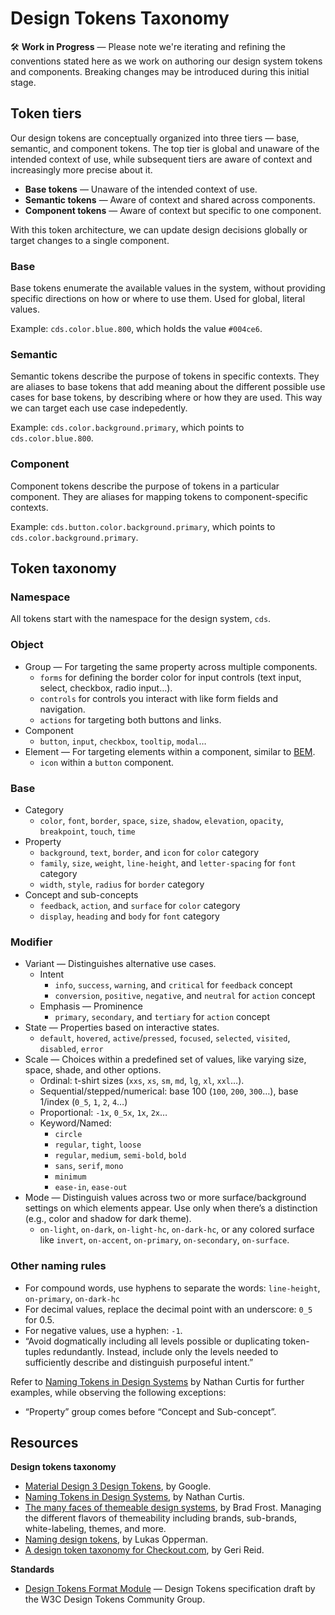 
<Meta title="Design Tokens Taxonomy" />

# Design Tokens Taxonomy

🛠 **Work in Progress** — Please note we're iterating and refining the conventions stated here as we work on authoring our design system tokens and components. Breaking changes may be introduced during this initial stage.

## Token tiers

Our design tokens are conceptually organized into three tiers — base, semantic, and component tokens. The top tier is global and unaware of the intended context of use, while subsequent tiers are aware of context and increasingly more precise about it.

- **Base tokens** — Unaware of the intended context of use.
- **Semantic tokens** — Aware of context and shared across components.
- **Component tokens** — Aware of context but specific to one component.

With this token architecture, we can update design decisions globally or target changes to a single component.

### Base

Base tokens enumerate the available values in the system, without providing specific directions on how or where to use them. Used for global, literal values. 

Example: `cds.color.blue.800`, which holds the value `#004ce6`.

### Semantic

Semantic tokens describe the purpose of tokens in specific contexts. They are aliases to base tokens that add meaning about the different possible use cases for base tokens, by describing where or how they are used. This way we can target each use case indepedently.

Example: `cds.color.background.primary`, which points to `cds.color.blue.800`.

### Component

Component tokens describe the purpose of tokens in a particular component. They are aliases for mapping tokens to component-specific contexts.

Example: `cds.button.color.background.primary`, which points to `cds.color.background.primary`.

## Token taxonomy

### Namespace

All tokens start with the namespace for the design system, `cds`.

### Object

- Group — For targeting the same property across multiple components.
  - `forms` for defining the border color for input controls (text input, select, checkbox, radio input…).
  - `controls` for controls you interact with like form fields and navigation.
  - `actions` for targeting both buttons and links.
- Component
  - `button`, `input`, `checkbox`, `tooltip`, `modal`…
- Element — For targeting elements within a component, similar to [BEM](https://getbem.com/).
  - `icon` within a `button` component.

### Base

- Category
  - `color`, `font`, `border`, `space`, `size`, `shadow`, `elevation`, `opacity`, `breakpoint`, `touch`, `time`
- Property
  - `background`, `text`, `border`, and `icon` for `color` category
  - `family`, `size`, `weight`, `line-height`, and `letter-spacing` for `font` category
  - `width`, `style`, `radius` for `border` category  
- Concept and sub-concepts
  - `feedback`, `action`, and `surface` for `color` category
  - `display`, `heading` and `body` for `font` category 

### Modifier

- Variant — Distinguishes alternative use cases.
  - Intent
    - `info`, `success`, `warning`, and `critical` for `feedback` concept
    - `conversion`, `positive`, `negative`, and `neutral` for `action` concept
  - Emphasis — Prominence
    - `primary`, `secondary`, and `tertiary` for `action` concept 
- State — Properties based on interactive states.
  - `default`, `hovered`, `active`/`pressed`, `focused`, `selected`, `visited`, `disabled`,  `error`
- Scale — Choices within a predefined set of values, like varying size, space, shade, and other options.
  - Ordinal: t-shirt sizes (`xxs`, `xs`, `sm`, `md`, `lg`, `xl`, `xxl`…).
  - Sequential/stepped/numerical: base 100 (`100`, `200`, `300`…), base 1/index (`0_5`, `1`, `2`, `4`…)
  - Proportional: `-1x`, `0_5x`, `1x`, `2x`…
  - Keyword/Named:
    - `circle`
    - `regular`, `tight`, `loose`
    - `regular`, `medium`, `semi-bold`, `bold`
    - `sans`, `serif`, `mono`
    - `minimum`
    - `ease-in`, `ease-out`
- Mode — Distinguish values across two or more surface/background settings on which elements appear. Use only when there’s a distinction (e.g., color and shadow for dark theme).
  - `on-light`, `on-dark`, `on-light-hc`, `on-dark-hc`, or any colored surface like `invert`, `on-accent`, `on-primary`, `on-secondary`, `on-surface`.

### Other naming rules

- For compound words, use hyphens to separate the words: `line-height`, `on-primary`, `on-dark-hc`
- For decimal values, replace the decimal point with an underscore: `0_5` for 0.5.
- For negative values, use a hyphen: `-1`.
- “Avoid dogmatically including all levels possible or duplicating token-tuples redundantly. Instead, include only the levels needed to sufficiently describe and distinguish purposeful intent.”

Refer to [Naming Tokens in Design Systems](https://medium.com/eightshapes-llc/naming-tokens-in-design-systems-9e86c7444676) by Nathan Curtis for further examples, while observing the following exceptions:

- “Property” group comes before “Concept and Sub-concept”.

## Resources

**Design tokens taxonomy**

- [Material Design 3 Design Tokens](https://m3.material.io/foundations/design-tokens/overview), by Google.
- [Naming Tokens in Design Systems](https://medium.com/eightshapes-llc/naming-tokens-in-design-systems-9e86c7444676), by Nathan Curtis.
- [The many faces of themeable design systems](https://bradfrost.com/blog/post/the-many-faces-of-themeable-design-systems/), by Brad Frost. Managing the different flavors of themeability including brands, sub-brands, white-labeling, themes, and more.
- [Naming design tokens](https://uxdesign.cc/naming-design-tokens-9454818ed7cb), by Lukas Opperman.
- [A design token taxonomy for Checkout.com](https://www.gerireid.com/design-token-taxonomy.html), by Geri Reid.

**Standards**

- [Design Tokens Format Module](https://design-tokens.github.io/community-group/format/) — Design Tokens specification draft by the W3C Design Tokens Community Group.
